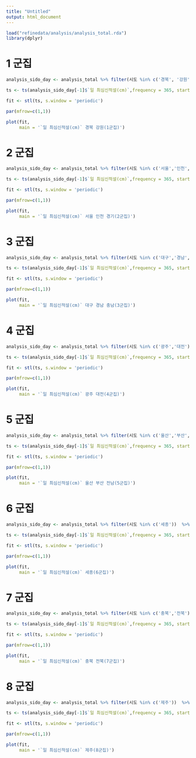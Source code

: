 ```yaml
---
title: "Untitled"
output: html_document
---
```




```r

load("refinedata/analysis/analysis_total.rda")
library(dplyr)


```

# 1 군집

```r
analysis_sido_day <- analysis_total %>% filter(시도 %in% c('경북', '강원'))  %>% group_by(일시) %>% summarise(`일 최심신적설(cm)` = mean(`일 최심신적설(cm)`,na.rm=TRUE))

ts <- ts(analysis_sido_day[-1]$`일 최심신적설(cm)`,frequency = 365, start = c(2016,1))

fit <- stl(ts, s.window = 'periodic')

par(mfrow=c(1,1))

plot(fit,
     main = '`일 최심신적설(cm)` 경북 강원(1군집)')

```

# 2 군집

```r

analysis_sido_day <- analysis_total %>% filter(시도 %in% c('서울','인천','경기'))  %>% group_by(일시) %>% summarise(`일 최심신적설(cm)` = mean(`일 최심신적설(cm)`,na.rm=TRUE))

ts <- ts(analysis_sido_day[-1]$`일 최심신적설(cm)`,frequency = 365, start = c(2016,1))

fit <- stl(ts, s.window = 'periodic')

par(mfrow=c(1,1))

plot(fit,
     main = '`일 최심신적설(cm)` 서울 인천 경기(2군집)')


```

# 3 군집

```r

analysis_sido_day <- analysis_total %>% filter(시도 %in% c('대구','경남','충남'))  %>% group_by(일시) %>% summarise(`일 최심신적설(cm)` = mean(`일 최심신적설(cm)`,na.rm=TRUE))

ts <- ts(analysis_sido_day[-1]$`일 최심신적설(cm)`,frequency = 365, start = c(2016,1))

fit <- stl(ts, s.window = 'periodic')

par(mfrow=c(1,1))

plot(fit,
     main = '`일 최심신적설(cm)` 대구 경남 충남(3군집)')

```

# 4 군집

```r

analysis_sido_day <- analysis_total %>% filter(시도 %in% c('광주','대전'))  %>% group_by(일시) %>% summarise(`일 최심신적설(cm)` = mean(`일 최심신적설(cm)`,na.rm=TRUE))

ts <- ts(analysis_sido_day[-1]$`일 최심신적설(cm)`,frequency = 365, start = c(2016,1))

fit <- stl(ts, s.window = 'periodic')

par(mfrow=c(1,1))

plot(fit,
     main = '`일 최심신적설(cm)` 광주 대전(4군집)')

```

# 5 군집

```r

analysis_sido_day <- analysis_total %>% filter(시도 %in% c('울산','부산', '전남'))  %>% group_by(일시) %>% summarise(`일 최심신적설(cm)` = mean(`일 최심신적설(cm)`,na.rm=TRUE))

ts <- ts(analysis_sido_day[-1]$`일 최심신적설(cm)`,frequency = 365, start = c(2016,1))

fit <- stl(ts, s.window = 'periodic')

par(mfrow=c(1,1))

plot(fit,
     main = '`일 최심신적설(cm)` 울산 부산 전남(5군집)')

```

# 6 군집

```r
analysis_sido_day <- analysis_total %>% filter(시도 %in% c('세종'))  %>% group_by(일시) %>% summarise(`일 최심신적설(cm)` = mean(`일 최심신적설(cm)`,na.rm=TRUE))

ts <- ts(analysis_sido_day[-1]$`일 최심신적설(cm)`,frequency = 365, start = c(2016,1))

fit <- stl(ts, s.window = 'periodic')

par(mfrow=c(1,1))

plot(fit,
     main = '`일 최심신적설(cm)` 세종(6군집)')

```

# 7 군집

```r

analysis_sido_day <- analysis_total %>% filter(시도 %in% c('충북','전북'))  %>% group_by(일시) %>% summarise(`일 최심신적설(cm)` = mean(`일 최심신적설(cm)`,na.rm=TRUE))

ts <- ts(analysis_sido_day[-1]$`일 최심신적설(cm)`,frequency = 365, start = c(2016,1))

fit <- stl(ts, s.window = 'periodic')

par(mfrow=c(1,1))

plot(fit,
     main = '`일 최심신적설(cm)` 충북 전북(7군집)')

```

# 8 군집

```r

analysis_sido_day <- analysis_total %>% filter(시도 %in% c('제주'))  %>% group_by(일시) %>% summarise(`일 최심신적설(cm)` = mean(`일 최심신적설(cm)`,na.rm=TRUE))

ts <- ts(analysis_sido_day[-1]$`일 최심신적설(cm)`,frequency = 365, start = c(2016,1))

fit <- stl(ts, s.window = 'periodic')

par(mfrow=c(1,1))

plot(fit,
     main = '`일 최심신적설(cm)` 제주(8군집)')

```


